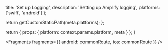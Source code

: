 
  title: 'Set up Logging',
  description: 'Setting up Amplify logging',
  platforms: ['swift', 'android']
};

  return getCustomStaticPath(meta.platforms);
};

  return {
    props: {
      platform: context.params.platform,
      meta
    }
  };
}


<Fragments
  fragments={{
    android: commonRoute,
    ios: commonRoute
  }}
/>
